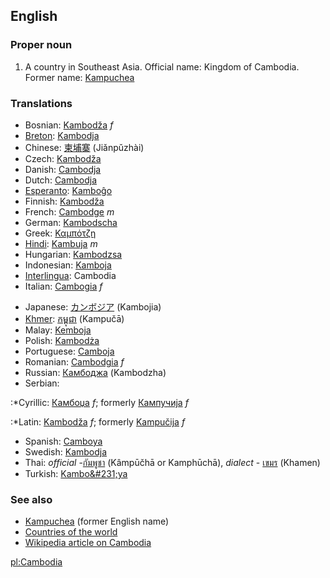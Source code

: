 ==English==
===Proper noun===
#A country in Southeast Asia. Official name: Kingdom of Cambodia. Former name: [[Kampuchea]]

===Translations===
{{top}}
<!--languages from A to I go here-->
*Bosnian: [[Kambodža]] ''f''
*[[Breton]]: [[Kambodja]]
*Chinese: [[柬埔寨]] (Jiǎnpǔzhài)
*Czech: [[Kambodža]]
*Danish: [[Cambodja]]
*Dutch: [[Cambodja]]
*[[Esperanto]]: [[Kamboĝo]]
*Finnish: [[Kambodža]]
*French: [[Cambodge]] ''m''
*German: [[Kambodscha]]
*Greek: [[Καμπότζη]]
*[[Hindi]]: [[Kambuja]]  ''m''
*Hungarian: [[Kambodzsa]]
*Indonesian: [[Kamboja]]
*[[Interlingua]]: Cambodia
*Italian: [[Cambogia]] ''f''
{{mid}}
<!--languages from J to Z go here-->
*Japanese: [[カンボジア]] (Kambojia)
*[[Khmer]]: [[កម្ពុជា]] (Kampučā)
*Malay: [[Kemboja]]
*Polish: [[Kambodża]]
*Portuguese: [[Camboja]]
*Romanian: [[Cambodgia]] ''f''
*Russian: [[Камбоджа]] (Kambodzha)
*Serbian:
:*Cyrillic: [[Камбоџа]] ''f''; formerly [[Кампучија]] ''f''
:*Latin: [[Kambodža]] ''f''; formerly [[Kampučija]] ''f''
*Spanish: [[Camboya]]
*Swedish: [[Kambodja]]
*Thai: ''official'' -[[กัมพูชา]] (Kâmpūčhā or Kamphūchā), ''dialect'' - [[เขมร]] (Khamen)
*Turkish: [[Kambo&#231;ya]]
{{bottom}}
===See also===
*[[Kampuchea]] (former English name)
*[[Countries of the world]]
*[[w:Cambodia|Wikipedia article on Cambodia]]

[[pl:Cambodia]]